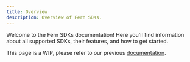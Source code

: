 ```yaml
---
title: Overview
description: Overview of Fern SDKs.
---
```


Welcome to the Fern SDKs documentation! Here you'll find information about all supported SDKs, their features, and how to get started. 

<Warning>This page is a WIP, please refer to our previous [documentation](https://buildwithfern.com/learn/sdks/introduction/overview).</Warning>


